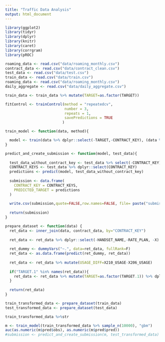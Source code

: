 ```yaml
---
title: "Traffic Data Analysis"
output: html_document
---
```


```r
library(ggplot2)
library(tidyr)
library(dplyr)
library(knitr)
library(caret)
library(corrgram)
library(pROC)
```

```r
roaming_data <- read.csv("data/roaming_monthly.csv")
contract_data <- read.csv("data/contract_clean.csv")
test_data <- read.csv("data/test.csv")
train_data <- read.csv("data/train.csv")
roaming_data <- read.csv("data/roaming_monthly.csv")
daily_aggregate <- read.csv("data/daily_aggregate.csv")

train_data <- train_data %>% mutate(TARGET=as.factor(TARGET)) 
```

```r
fitControl <- trainControl(method = "repeatedcv",
                           number = 3,
                           repeats = 1,
                           savePredictions = TRUE
                          )

train_model <- function(data, method){

  model <- train(data %>% dplyr::select(-TARGET,-CONTRACT_KEY), (data %>% dplyr::select(TARGET))[,1], method=method, trControl = fitControl)
}

predict_and_create_submission <- function(model, test_data){
  
  test_data_without_contract_key <- test_data %>% select(-CONTRACT_KEY)
  CONTRACT_KEYS <- test_data %>% dplyr::select(CONTRACT_KEY)
  predictions <- predict(model, test_data_without_contract_key)
  
  submission <- data.frame(
    CONTRACT_KEY = CONTRACT_KEYS,
    PREDICTED_TARGET = predictions
  )
  
  write.csv(submission,quote=FALSE,row.names=FALSE, file= paste("submissions/", Sys.time(), ".csv", sep=""))
  
  return(submission)
}
```

```r
prepare_dataset <- function(data) {
  ret_data <- inner_join(data, contract_data, by="CONTRACT_KEY") 
  
  ret_data <- ret_data %>% dplyr::select(-HANDSET_NAME,-RATE_PLAN, -X)
  
  ret_dummy <- dummyVars("~.", data=ret_data, fullRank=F)
  ret_data <- as.data.frame(predict(ret_dummy, ret_data))
  
  ret_data <- ret_data %>% mutate(USAGE_DIFF=X210_USAGE-X206_USAGE)
  
  if("TARGET.1" %in% names(ret_data)){
    ret_data <- ret_data %>% mutate(TARGET=as.factor(TARGET.1)) %>% dplyr::select(-TARGET.1,-TARGET.0)
  }
  
  return(ret_data)
}

train_transformed_data <- prepare_dataset(train_data)
test_transformed_data <- prepare_dataset(test_data)

train_transformed_data %>%str
```

```r
m <- train_model(train_transformed_data %>% sample_n(10000), "gbm")
auc(as.numeric(m$pred$obs), as.numeric(m$pred$pred))
#submission <- predict_and_create_submission(m, test_transformed_data)
```